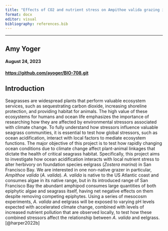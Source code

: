 ```yaml
---
title: "Effects of CO2 and nutrient stress on Ampithoe valida grazing in eelgrass habitats"
format: docx
editor: visual
bibliography: references.bib
---
```


------------------------------------------------------------------------

## Amy Yoger

#### August 24, 2023

#### <https://github.com/ayoger/BIO-708.git>

## Introduction

Seagrasses are widespread plants that perform valuable ecosystem services, such as sequestrating carbon dioxide, increasing shoreline protection, and providing habitat for animals. The high value of these ecosystems for humans and ocean life emphasizes the importance of researching how they are affected by environmental stressors associated with climate change. To fully understand how stressors influence valuable seagrass communities, it is essential to test how global stressors, such as ocean acidification, interact with local factors to mediate ecosystem functions. The major objective of this project is to test how rapidly changing ocean conditions due to climate change affect plant-animal linkages that dictate the health of critical seagrass habitat. Specifically, this project aims to investigate how ocean acidification interacts with local nutrient stress to alter herbivory on foundation species eelgrass (*Zostera marina*) in San Francisco Bay. We are interested in one non-native grazer in particular, *Ampithoe valida* (*A. valida*). *A. valida* is native to the US Atlantic coast and consumes algae in its native range, but in its introduced range of San Francisco Bay the abundant amphipod consumes large quantities of both epiphytic algae and seagrass itself, having net negative effects on them despite removing competing epiphytes. Using a series of mesocosm experiments, *A. valida* and eelgrass will be exposed to varying pH levels expected with accelerated climate change, combined with levels of increased nutrient pollution that are observed locally, to test how these combined stressors affect the relationship between *A. valida* and eelgrass. [@harper2022b]
